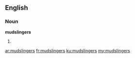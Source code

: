==English==
===Noun===
'''mudslingers'''

#{{plural of|[[mudslinger]]}}

[[ar:mudslingers]]
[[fr:mudslingers]]
[[ku:mudslingers]]
[[my:mudslingers]]